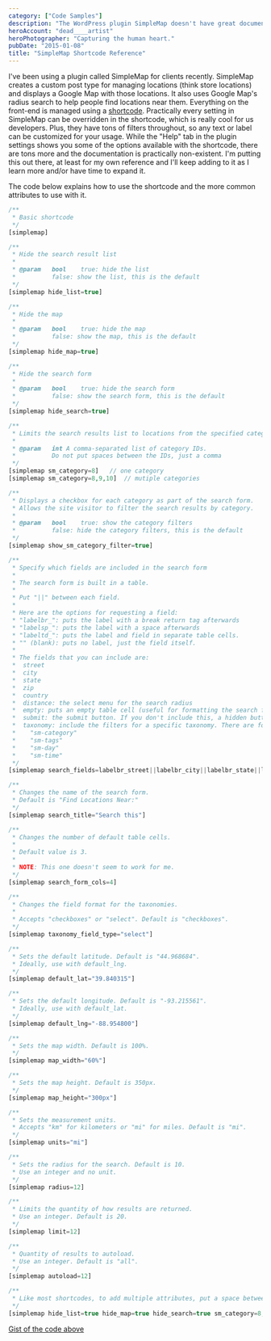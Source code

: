 ```yaml
---
category: ["Code Samples"]
description: "The WordPress plugin SimpleMap doesn't have great documentation. This post stands as the unofficial shortcode documentation."
heroAccount: "dead____artist"
heroPhotographer: "Capturing the human heart."
pubDate: "2015-01-08"
title: "SimpleMap Shortcode Reference"
---
```


I've been using a plugin called SimpleMap for clients recently. SimpleMap creates a custom post type for managing locations (think store locations) and displays a Google Map with those locations. It also uses Google Map's radius search to help people find locations near them. Everything on the front-end is managed using a [shortcode](https://codex.wordpress.org/Shortcode). Practically every setting in SimpleMap can be overridden in the shortcode, which is really cool for us developers. Plus, they have tons of filters throughout, so any text or label can be customized for your usage. While the "Help" tab in the plugin settings shows you some of the options available with the shortcode, there are tons more and the documentation is practically non-existent. I'm putting this out there, at least for my own reference and I'll keep adding to it as I learn more and/or have time to expand it.

The code below explains how to use the shortcode and the more common attributes to use with it.

```php
/**
 * Basic shortcode
 */
[simplemap]

/**
 * Hide the search result list
 *
 * @param	bool	true: hide the list
 *			false: show the list, this is the default
 */
[simplemap hide_list=true]

/**
 * Hide the map
 *
 * @param	bool	true: hide the map
 *			false: show the map, this is the default
 */
[simplemap hide_map=true]

/**
 * Hide the search form
 *
 * @param	bool	true: hide the search form
 *			false: show the search form, this is the default
 */
[simplemap hide_search=true]

/**
 * Limits the search results list to locations from the specified category or categories.
 *
 * @param	int	A comma-separated list of category IDs.
 *			Do not put spaces between the IDs, just a comma
 */
[simplemap sm_category=8] 	// one category
[simplemap sm_category=8,9,10] 	// mutiple categories

/**
 * Displays a checkbox for each category as part of the search form.
 * Allows the site visitor to filter the search results by category.
 *
 * @param	bool	true: show the category filters
 *			false: hide the category filters, this is the default
 */
[simplemap show_sm_category_filter=true]

/**
 * Specify which fields are included in the search form
 *
 * The search form is built in a table.
 *
 * Put "||" between each field.
 *
 * Here are the options for requesting a field:
 * "labelbr_": puts the label with a break return tag afterwards
 * "labelsp_": puts the label with a space afterwards
 * "labeltd_": puts the label and field in separate table cells.
 * "" (blank): puts no label, just the field itself.
 *
 * The fields that you can include are:
 *  street
 *  city
 *  state
 *  zip
 *  country
 *  distance: the select menu for the search radius
 *  empty: puts an empty table cell (useful for formatting the search form properly)
 *  submit: the submit button. If you don't include this, a hidden button will be added for you.searc
 *  taxonomy: include the filters for a specific taxonomy. There are four defaults:
 *    "sm-category"
 *    "sm-tags"
 *    "sm-day"
 *    "sm-time"
 */
[simplemap search_fields=labelbr_street||labelbr_city||labelbr_state||labelbr_zip||labelbr_country||labelbr_distance]

/**
 * Changes the name of the search form.
 * Default is "Find Locations Near:"
 */
[simplemap search_title="Search this"]

/**
 * Changes the number of default table cells.
 *
 * Default value is 3.
 *
 * NOTE: This one doesn't seem to work for me.
 */
[simplemap search_form_cols=4]

/**
 * Changes the field format for the taxonomies.
 *
 * Accepts "checkboxes" or "select". Default is "checkboxes".
 */
[simplemap taxonomy_field_type="select"]

/**
 * Sets the default latitude. Default is "44.968684".
 * Ideally, use with default_lng.
 */
[simplemap default_lat="39.840315"]

/**
 * Sets the default longitude. Default is "-93.215561".
 * Ideally, use with default_lat.
 */
[simplemap default_lng="-88.954800"]

/**
 * Sets the map width. Default is 100%.
 */
[simplemap map_width="60%"]

/**
 * Sets the map height. Default is 350px.
 */
[simplemap map_height="300px"]

/**
 * Sets the measurement units.
 * Accepts "km" for kilometers or "mi" for miles. Default is "mi".
 */
[simplemap units="mi"]

/**
 * Sets the radius for the search. Default is 10.
 * Use an integer and no unit.
 */
[simplemap radius=12]

/**
 * Limits the quantity of how results are returned.
 * Use an integer. Default is 20.
 */
[simplemap limit=12]

/**
 * Quantity of results to autoload.
 * Use an integer. Default is "all".
 */
[simplemap autoload=12]

/**
 * Like most shortcodes, to add multiple attributes, put a space between them
 */
[simplemap hide_list=true hide_map=true hide_search=true sm_category=8,9,10]
```

[Gist of the code above](https://gist.github.com/ff5a7066490335e59929)
